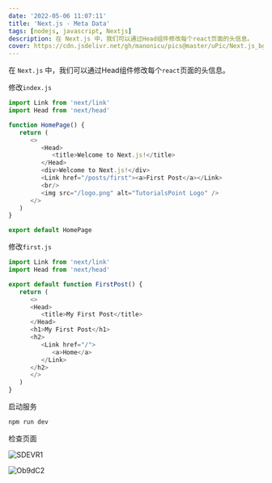 ```yaml
---
date: '2022-05-06 11:07:11'
title: 'Next.js - Meta Data'
tags: [nodejs, javascript, Nextjs]
description: 在 Next.js 中，我们可以通过Head组件修改每个react页面的头信息。
cover: https://cdn.jsdelivr.net/gh/manonicu/pics@master/uPic/Next.js_bg.svg
---
```


在 `Next.js` 中，我们可以通过Head组件修改每个`react`页面的头信息。

修改`index.js`

```js
import Link from 'next/link'
import Head from 'next/head'

function HomePage() {
   return (
      <>
         <Head>
            <title>Welcome to Next.js!</title>
         </Head>
         <div>Welcome to Next.js!</div>
         <Link href="/posts/first"><a>First Post</a></Link>
         <br/>
         <img src="/logo.png" alt="TutorialsPoint Logo" />
      </>
   )
}

export default HomePage
```

修改`first.js`

```js
import Link from 'next/link'
import Head from 'next/head'

export default function FirstPost() {
   return (
      <>
      <Head>
         <title>My First Post</title>
      </Head>
      <h1>My First Post</h1>
      <h2>
         <Link href="/">
            <a>Home</a>
         </Link>
      </h2>
      </>
   )
}
```

启动服务

```bash
npm run dev
```

检查页面

![SDEVR1](https://cdn.jsdelivr.net/gh/manonicu/pics@master/uPic/SDEVR1.png)

![Ob9dC2](https://cdn.jsdelivr.net/gh/manonicu/pics@master/uPic/Ob9dC2.png)
